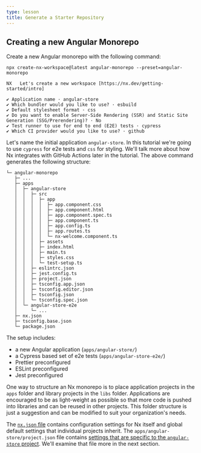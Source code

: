 ```yaml
---
type: lesson
title: Generate a Starter Repository
---
```


## Creating a new Angular Monorepo


<VideoLink link="https://youtu.be/ZzTP4bVJEnI?t=90"></VideoLink>

Create a new Angular monorepo with the following command:

```shell
npx create-nx-workspace@latest angular-monorepo --preset=angular-monorepo
```

```
NX   Let's create a new workspace [https://nx.dev/getting-started/intro]

✔ Application name · angular-store
✔ Which bundler would you like to use? · esbuild
✔ Default stylesheet format · css
✔ Do you want to enable Server-Side Rendering (SSR) and Static Site Generation (SSG/Prerendering)? · No
✔ Test runner to use for end to end (E2E) tests · cypress
✔ Which CI provider would you like to use? · github
```

Let's name the initial application `angular-store`. In this tutorial we're going to use `cypress` for e2e tests and `css` for styling. We'll talk more about how Nx integrates with GitHub Actions later in the tutorial. The above command generates the following structure:

```
└─ angular-monorepo
   ├─ ...
   ├─ apps
   │  ├─ angular-store
   │  │  ├─ src
   │  │  │  ├─ app
   │  │  │  │  ├─ app.component.css
   │  │  │  │  ├─ app.component.html
   │  │  │  │  ├─ app.component.spec.ts
   │  │  │  │  ├─ app.component.ts
   │  │  │  │  ├─ app.config.ts
   │  │  │  │  ├─ app.routes.ts
   │  │  │  │  └─ nx-welcome.component.ts
   │  │  │  ├─ assets
   │  │  │  ├─ index.html
   │  │  │  ├─ main.ts
   │  │  │  ├─ styles.css
   │  │  │  └─ test-setup.ts
   │  │  ├─ eslintrc.json
   │  │  ├─ jest.config.ts
   │  │  ├─ project.json
   │  │  ├─ tsconfig.app.json
   │  │  ├─ tsconfig.editor.json
   │  │  ├─ tsconfig.json
   │  │  └─ tsconfig.spec.json
   │  └─ angular-store-e2e
   │     └─ ...
   ├─ nx.json
   ├─ tsconfig.base.json
   └─ package.json
```

The setup includes:

- a new Angular application (`apps/angular-store/`)
- a Cypress based set of e2e tests (`apps/angular-store-e2e/`)
- Prettier preconfigured
- ESLint preconfigured
- Jest preconfigured

One way to structure an Nx monorepo is to place application projects in the `apps` folder and library projects in the `libs` folder. Applications are encouraged to be as light-weight as possible so that more code is pushed into libraries and can be reused in other projects. This folder structure is just a suggestion and can be modified to suit your organization's needs.

The [`nx.json` file](/reference/nx-json) contains configuration settings for Nx itself and global default settings that individual projects inherit. The `apps/angular-store/project.json` file contains [settings that are specific to the `angular-store` project](/reference/project-configuration). We'll examine that file more in the next section.
